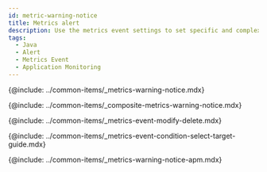 ```yaml
---
id: metric-warning-notice
title: Metrics alert
description: Use the metrics event settings to set specific and complex events.
tags:
  - Java
  - Alert
  - Metrics Event
  - Application Monitoring
---
```


{@include: ../common-items/_metrics-warning-notice.mdx}  

{@include: ../common-items/_composite-metrics-warning-notice.mdx} 

{@include: ../common-items/_metrics-event-modify-delete.mdx}

{@include: ../common-items/_metrics-event-condition-select-target-guide.mdx}

{@include: ../common-items/_metrics-warning-notice-apm.mdx}
